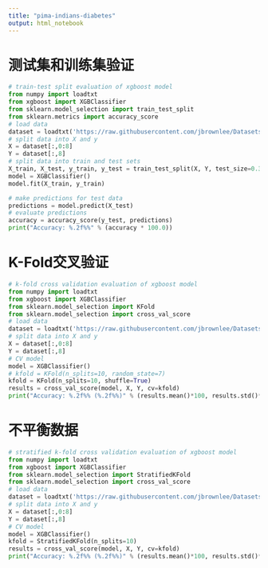 ```yaml
---
title: "pima-indians-diabetes"
output: html_notebook
---
```


# 测试集和训练集验证

```python
# train-test split evaluation of xgboost model
from numpy import loadtxt  
from xgboost import XGBClassifier  
from sklearn.model_selection import train_test_split  
from sklearn.metrics import accuracy_score  
# load data  
dataset = loadtxt('https://raw.githubusercontent.com/jbrownlee/Datasets/master/pima-indians-diabetes.data.csv', delimiter=",")  
# split data into X and y  
X = dataset[:,0:8]  
Y = dataset[:,8]  
# split data into train and test sets  
X_train, X_test, y_train, y_test = train_test_split(X, Y, test_size=0.33, random_state=7) # fit model on training data  
model = XGBClassifier() 
model.fit(X_train, y_train) 
```


```python
# make predictions for test data  
predictions = model.predict(X_test)  
# evaluate predictions  
accuracy = accuracy_score(y_test, predictions)  
print("Accuracy: %.2f%%" % (accuracy * 100.0))
```

# K-Fold交叉验证

```python
# k-fold cross validation evaluation of xgboost model
from numpy import loadtxt  
from xgboost import XGBClassifier  
from sklearn.model_selection import KFold  
from sklearn.model_selection import cross_val_score  
# load data  
dataset = loadtxt('https://raw.githubusercontent.com/jbrownlee/Datasets/master/pima-indians-diabetes.data.csv', delimiter=",")  
# split data into X and y  
X = dataset[:,0:8]  
Y = dataset[:,8]  
# CV model  
model = XGBClassifier()  
# kfold = KFold(n_splits=10, random_state=7)
kfold = KFold(n_splits=10, shuffle=True)
results = cross_val_score(model, X, Y, cv=kfold)  
print("Accuracy: %.2f%% (%.2f%%)" % (results.mean()*100, results.std()*100))
```

# 不平衡数据

```python
# stratified k-fold cross validation evaluation of xgboost model
from numpy import loadtxt  
from xgboost import XGBClassifier  
from sklearn.model_selection import StratifiedKFold  
from sklearn.model_selection import cross_val_score  
# load data  
dataset = loadtxt('https://raw.githubusercontent.com/jbrownlee/Datasets/master/pima-indians-diabetes.data.csv', delimiter=",")  
# split data into X and y  
X = dataset[:,0:8]  
Y = dataset[:,8]  
# CV model  
model = XGBClassifier()  
kfold = StratifiedKFold(n_splits=10)  
results = cross_val_score(model, X, Y, cv=kfold)  
print("Accuracy: %.2f%% (%.2f%%)" % (results.mean()*100, results.std()*100))
```

